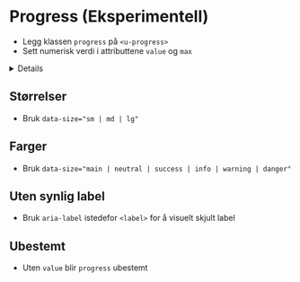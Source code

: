 
<Meta of={stories} />

# Progress (Eksperimentell)

- Legg klassen `progress` på `<u-progress>`
- Sett numerisk verdi i attributtene `value` og `max`

<Details>
<Details.Summary>Hva er `u-progress`?</Details.Summary>

[u-progress](https://u-elements.github.io/u-elements/elements/u-progress) er en del av prosjektet [u-elements](https://u-elements.github.io/u-elements)
som sikrer universell utforming. Dette lastes automatisk når du bruker `@mattilsynet/design`.
Du kan benytte native tilhørende [HTMLProgressElement](https://developer.mozilla.org/en-US/docs/Web/API/HTMLProgressElement) interface ved behov.
</Details>
<Canvas of={stories.Default} />

## Størrelser
- Bruk `data-size="sm | md | lg"`
<Canvas of={stories.Sizes} />

## Farger
- Bruk `data-size="main | neutral | success | info | warning | danger"`
<Canvas of={stories.Colors} />

## Uten synlig label
- Bruk `aria-label` istedefor `<label>` for å visuelt skjult label
<Canvas of={stories.WithoutVisibleLabel} />

## Ubestemt
- Uten `value` blir `progress` ubestemt
<Canvas of={stories.Indeterminate} />


<CssVariables component="progress" />